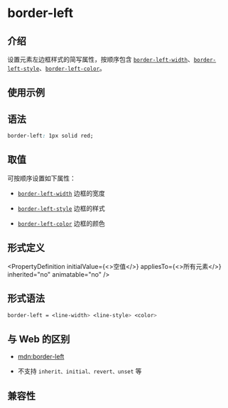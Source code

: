 # border-left

## 介绍

设置元素左边框样式的简写属性，按顺序包含 [`border-left-width`](./border-left-width)、[`border-left-style`](./border-left-style)、[`border-left-color`](./border-left-color)。

## 使用示例


<Go
  example="css-api"
  defaultFile="src/border-left/App.tsx"
  img="/assets/doc/css/border-left.jpg"
  defaultEntryFile="dist/border-left.lynx.bundle"
  entry="src/border-left"
/>

## 语法

```css
border-left: 1px solid red;
```

## 取值

可按顺序设置如下属性：

- [`border-left-width`](./border-left-width.mdx)
  边框的宽度

- [`border-left-style`](./border-left-style.mdx)
  边框的样式

- [`border-left-color`](./border-left-color.mdx)
  边框的颜色

## 形式定义


<PropertyDefinition
  initialValue={<>空值</>}
  appliesTo={<>所有元素</>}
  inherited="no"
  animatable="no"
/>

## 形式语法

```css
border-left = <line-width> <line-style> <color>
```

## 与 Web 的区别

- [mdn:border-left](https://developer.mozilla.org/en-US/docs/Web/CSS/border-left)

- 不支持 `inherit、initial、revert、unset` 等

## 兼容性


<LegacyCompatTable metadata="css/properties/border-left" />
